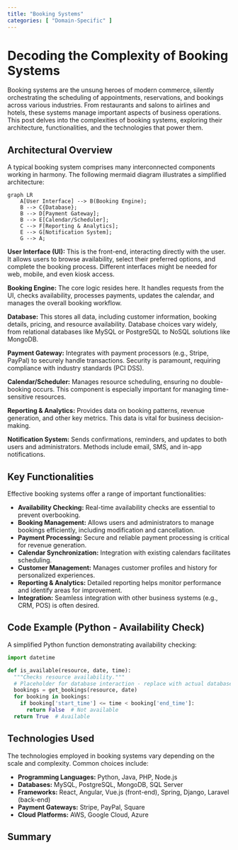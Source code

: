 ```yaml
---
title: "Booking Systems"
categories: [ "Domain-Specific" ]
---
```

# Decoding the Complexity of Booking Systems

Booking systems are the unsung heroes of modern commerce, silently orchestrating the scheduling of appointments, reservations, and bookings across various industries. From restaurants and salons to airlines and hotels, these systems manage important aspects of business operations. This post delves into the complexities of booking systems, exploring their architecture, functionalities, and the technologies that power them.


## Architectural Overview

A typical booking system comprises many interconnected components working in harmony. The following mermaid diagram illustrates a simplified architecture:

```mermaid
graph LR
    A[User Interface] --> B(Booking Engine);
    B --> C{Database};
    B --> D[Payment Gateway];
    B --> E[Calendar/Scheduler];
    C --> F[Reporting & Analytics];
    E --> G[Notification System];
    G --> A;
```

**User Interface (UI):** This is the front-end, interacting directly with the user. It allows users to browse availability, select their preferred options, and complete the booking process.  Different interfaces might be needed for web, mobile, and even kiosk access.

**Booking Engine:** The core logic resides here.  It handles requests from the UI, checks availability, processes payments, updates the calendar, and manages the overall booking workflow.

**Database:** This stores all data, including customer information, booking details, pricing, and resource availability.
  Database choices vary widely, from relational databases like MySQL or PostgreSQL to NoSQL solutions like MongoDB.

**Payment Gateway:**  Integrates with payment processors (e.g., Stripe, PayPal) to securely handle transactions.  Security is paramount, requiring compliance with industry standards (PCI DSS).

**Calendar/Scheduler:**  Manages resource scheduling, ensuring no double-booking occurs. This component is especially important for managing time-sensitive resources.

**Reporting & Analytics:** Provides data on booking patterns, revenue generation, and other key metrics.
 This data is vital for business decision-making.

**Notification System:** Sends confirmations, reminders, and updates to both users and administrators.  Methods include email, SMS, and in-app notifications.


## Key Functionalities

Effective booking systems offer a range of important functionalities:

* **Availability Checking:** Real-time availability checks are essential to prevent overbooking.
* **Booking Management:**  Allows users and administrators to manage bookings efficiently, including modification and cancellation.
* **Payment Processing:** Secure and reliable payment processing is critical for revenue generation.
* **Calendar Synchronization:**  Integration with existing calendars facilitates scheduling.
* **Customer Management:**  Manages customer profiles and history for personalized experiences.
* **Reporting & Analytics:** Detailed reporting helps monitor performance and identify areas for improvement.
* **Integration:**  Seamless integration with other business systems (e.g., CRM, POS) is often desired.


## Code Example (Python - Availability Check)

A simplified Python function demonstrating availability checking:

```python
import datetime

def is_available(resource, date, time):
  """Checks resource availability."""
  # Placeholder for database interaction - replace with actual database query
  bookings = get_bookings(resource, date)  
  for booking in bookings:
    if booking['start_time'] <= time < booking['end_time']:
      return False  # Not available
  return True  # Available
```


## Technologies Used

The technologies employed in booking systems vary depending on the scale and complexity.  Common choices include:

* **Programming Languages:** Python, Java, PHP, Node.js
* **Databases:** MySQL, PostgreSQL, MongoDB, SQL Server
* **Frameworks:** React, Angular, Vue.js (front-end), Spring, Django, Laravel (back-end)
* **Payment Gateways:** Stripe, PayPal, Square
* **Cloud Platforms:** AWS, Google Cloud, Azure


## Summary


